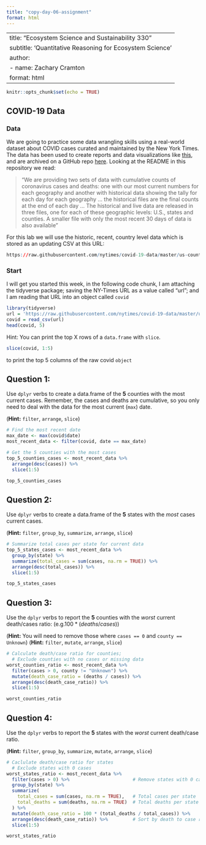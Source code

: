 ```yaml
---
title: "copy-day-06-assignment"
format: html
---
```


---
title: "Ecosystem Science and Sustainability 330"
subtitle: 'Quantitative Reasoning for Ecosystem Science'
author:
  - name: Zachary Cramton
format: html
---

```r
knitr::opts_chunk$set(echo = TRUE)
```

## COVID-19 Data

### Data

We are going to practice some data wrangling skills using a real-world dataset about COVID cases curated and maintained by the New York Times. The data has been used to create reports and data visualizations like [this](https://www.nytimes.com/interactive/2020/us/coronavirus-spread.html?referringSource=articleShare), and are archived on a GitHub repo [here](https://github.com/nytimes/covid-19-data). Looking at the README in this repository we read:

> "We are providing two sets of data with cumulative counts of coronavirus cases and deaths: one with our most current numbers for each geography and another with historical data showing the tally for each day for each geography ... the historical files are the final counts at the end of each day ... The historical and live data are released in three files, one for each of these geographic levels: U.S., states and counties. A smaller file with only the most recent 30 days of data is also available"

For this lab we will use the historic, recent, country level data which is stored as an updating CSV at this URL:

```r
https://raw.githubusercontent.com/nytimes/covid-19-data/master/us-counties-recent.csv
```

### Start

I will get you started this week, in the following code chunk, I am attaching the tidyverse package; saving the NY-Times URL as a value called "url"; and I am reading that URL into an object called `covid`

```r
library(tidyverse)
url = 'https://raw.githubusercontent.com/nytimes/covid-19-data/master/us-counties-recent.csv'
covid = read_csv(url)
head(covid, 5)
```

Hint: You can print the top X rows of a `data.frame` with `slice`.

```r
slice(covid, 1:5)
```

to print the top 5 columns of the raw covid `object`

## Question 1:

Use `dplyr` verbs to create a data.frame of the **5** counties with the most current cases. Remember, the cases and deaths are cumulative, so you only need to deal with the data for the most current (`max`) date.

(**Hint:** `filter`, `arrange`, `slice`)

```r
# Find the most recent date
max_date <- max(covid$date)
most_recent_data <- filter(covid, date == max_date)

# Get the 5 counties with the most cases
top_5_counties_cases <- most_recent_data %>%
  arrange(desc(cases)) %>% 
  slice(1:5)

top_5_counties_cases
```

## Question 2:

Use `dplyr` verbs to create a data.frame of the **5** states with the *most* cases current cases.

(**Hint:** `filter`, `group_by`, `summarize`, `arrange`, `slice`)

```r
# Summarize total cases per state for current data
top_5_states_cases <- most_recent_data %>% 
  group_by(state) %>% 
  summarize(total_cases = sum(cases, na.rm = TRUE)) %>%
  arrange(desc(total_cases)) %>%
  slice(1:5)

top_5_states_cases
```

## Question 3:

Use the `dplyr` verbs to report the **5** counties with the *worst* current death/cases ratio: (e.g.$100* (deaths/cases)$)

(**Hint:** You will need to remove those where `cases == 0` and `county == Unknown`) (**Hint:** `filter`, `mutate`, `arrange`, `slice`)

```r
# Calculate death/case ratio for counties;
  # Exclude counties with no cases or missing data
worst_counties_ratio <- most_recent_data %>% 
  filter(cases > 0, county != "Unknown") %>% 
  mutate(death_case_ratio = (deaths / cases)) %>%
  arrange(desc(death_case_ratio)) %>% 
  slice(1:5)

worst_counties_ratio
```

## Question 4:

Use the `dplyr` verbs to report the **5** states with the *worst* current death/case ratio.

(**Hint:** `filter`, `group_by`, `summarize`, `mutate`, `arrange`, `slice`)

```r
# Caclulate death/case ratio for states
  # Exclude states with 0 cases
worst_states_ratio <- most_recent_data %>% 
  filter(cases > 0) %>%                       # Remove states with 0 cases
  group_by(state) %>% 
  summarize(
    total_cases = sum(cases, na.rm = TRUE),   # Total cases per state
    total_deaths = sum(deaths, na.rm = TRUE)  # Total deaths per state
  ) %>%
  mutate(death_case_ratio = 100 * (total_deaths / total_cases)) %>% 
  arrange(desc(death_case_ratio)) %>%         # Sort by death to case ratio, highest to lowest
  slice(1:5)

worst_states_ratio
  
  
```
